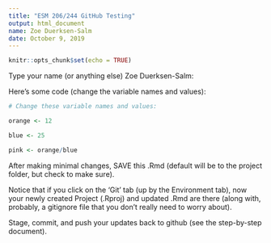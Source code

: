 ```yaml
---
title: "ESM 206/244 GitHub Testing"
output: html_document
name: Zoe Duerksen-Salm
date: October 9, 2019
---
```


```r
knitr::opts_chunk$set(echo = TRUE)
```

Type your name (or anything else) Zoe Duerksen-Salm: 

Here's some code (change the variable names and values):
```r
# Change these variable names and values:

orange <- 12

blue <- 25

pink <- orange/blue

```

After making minimal changes, SAVE this .Rmd (default will be to the project folder, but check to make sure).

Notice that if you click on the 'Git' tab (up by the Environment tab), now your newly created Project (.Rproj) and updated .Rmd are there (along with, probably, a gitignore file that you don't really need to worry about).

Stage, commit, and push your updates back to github (see the step-by-step document).
